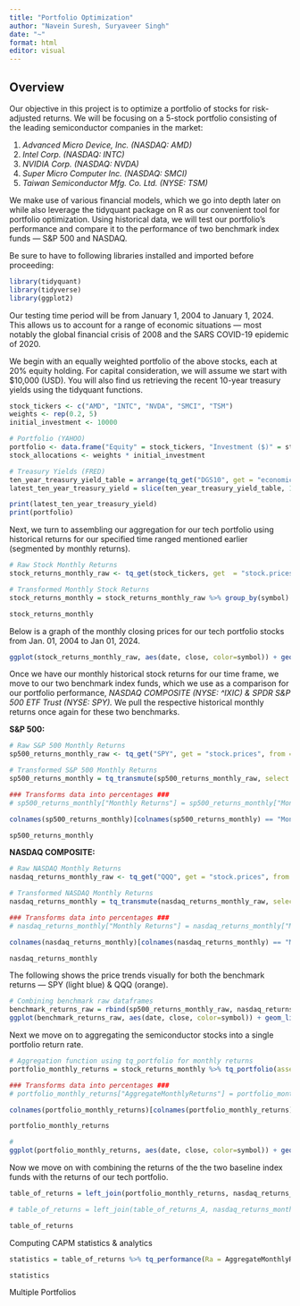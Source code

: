 ```yaml
---
title: "Portfolio Optimization"
author: "Navein Suresh, Suryaveer Singh"
date: "~"
format: html
editor: visual
---
```


## Overview

Our objective in this project is to optimize a portfolio of stocks for risk-adjusted returns. We will be focusing on a 5-stock portfolio consisting of the leading semiconductor companies in the market:

1.  *Advanced Micro Device, Inc. (NASDAQ: AMD)*
2.  *Intel Corp. (NASDAQ: INTC)*
3.  *NVIDIA Corp. (NASDAQ: NVDA)*
4.  *Super Micro Computer Inc. (NASDAQ: SMCI)*
5.  *Taiwan Semiconductor Mfg. Co. Ltd. (NYSE: TSM)*

We make use of various financial models, which we go into depth later on while also leverage the tidyquant package on R as our convenient tool for portfolio optimization. Using historical data, we will test our portfolio’s performance and compare it to the performance of two benchmark index funds — S&P 500 and NASDAQ.

Be sure to have to following libraries installed and imported before proceeding:

```r
library(tidyquant)
library(tidyverse)
library(ggplot2)
```

Our testing time period will be from January 1, 2004 to January 1, 2024. This allows us to account for a range of economic situations — most notably the global financial crisis of 2008 and the SARS COVID-19 epidemic of 2020.

We begin with an equally weighted portfolio of the above stocks, each at 20% equity holding. For capital consideration, we will assume we start with \$10,000 (USD). You will also find us retrieving the recent 10-year treasury yields using the tidyquant functions.

```r
stock_tickers <- c("AMD", "INTC", "NVDA", "SMCI", "TSM")
weights <- rep(0.2, 5)
initial_investment <- 10000

# Portfolio (YAHOO)
portfolio <- data.frame("Equity" = stock_tickers, "Investment ($)" = stock_allocations)
stock_allocations <- weights * initial_investment

# Treasury Yields (FRED)
ten_year_treasury_yield_table = arrange(tq_get("DGS10", get = "economic.data"), desc(date))
latest_ten_year_treasury_yield = slice(ten_year_treasury_yield_table, 1)$price

print(latest_ten_year_treasury_yield)
print(portfolio)
```

Next, we turn to assembling our aggregation for our tech portfolio using historical returns for our specified time ranged mentioned earlier (segmented by monthly returns).

```r

# Raw Stock Monthly Returns
stock_returns_monthly_raw <- tq_get(stock_tickers, get  = "stock.prices", from = "2004-01-01", to   = "2024-01-01")

# Transformed Monthly Stock Returns
stock_returns_monthly = stock_returns_monthly_raw %>% group_by(symbol) %>% tq_transmute(select = adjusted, mutate_fun = periodReturn, period = "monthly", col_rename = "MonthlyReturns")

stock_returns_monthly
```

Below is a graph of the monthly closing prices for our tech portfolio stocks from Jan. 01, 2004 to Jan 01, 2024.

```r
ggplot(stock_returns_monthly_raw, aes(date, close, color=symbol)) + geom_line()
```

Once we have our monthly historical stock returns for our time frame, we move to our two benchmark index funds, which we use as a comparison for our portfolio performance, *NASDAQ COMPOSITE (NYSE: \^IXIC)* *& SPDR S&P 500 ETF Trust (NYSE: SPY).* We pull the respective historical monthly returns once again for these two benchmarks.

**S&P 500:**

```r

# Raw S&P 500 Monthly Returns
sp500_returns_monthly_raw <- tq_get("SPY", get = "stock.prices", from = "2004-01-01", to = "2024-01-01")

# Transformed S&P 500 Monthly Returns
sp500_returns_monthly = tq_transmute(sp500_returns_monthly_raw, select = adjusted, mutate_fun = periodReturn, period = "monthly", col_rename = "MonthlyReturns")

### Transforms data into percentages ###
# sp500_returns_monthly["Monthly Returns"] = sp500_returns_monthly["Monthly Returns"] * 100

colnames(sp500_returns_monthly)[colnames(sp500_returns_monthly) == "MonthlyReturns"] = "SPYMonthlyReturns"

sp500_returns_monthly
```

**NASDAQ COMPOSITE:**

```r

# Raw NASDAQ Monthly Returns
nasdaq_returns_monthly_raw <- tq_get("QQQ", get = "stock.prices", from = "2004-01-01", to = "2024-01-01")

# Transformed NASDAQ Monthly Returns
nasdaq_returns_monthly = tq_transmute(nasdaq_returns_monthly_raw, select = adjusted, mutate_fun = periodReturn, period = "monthly", col_rename = "MonthlyReturns")

### Transforms data into percentages ###
# nasdaq_returns_monthly["Monthly Returns"] = nasdaq_returns_monthly["Monthly Returns"] * 100

colnames(nasdaq_returns_monthly)[colnames(nasdaq_returns_monthly) == "MonthlyReturns"] = "NASDAQMonthlyReturns"

nasdaq_returns_monthly
```

The following shows the price trends visually for both the benchmark returns — SPY (light blue) & QQQ (orange).

```r
# Combining benchmark raw dataframes
benchmark_returns_raw = rbind(sp500_returns_monthly_raw, nasdaq_returns_monthly_raw)
ggplot(benchmark_returns_raw, aes(date, close, color=symbol)) + geom_line()
```

Next we move on to aggregating the semiconductor stocks into a single portfolio return rate.

```r
# Aggregation function using tq_portfolio for monthly returns
portfolio_monthly_returns = stock_returns_monthly %>% tq_portfolio(assets_col = symbol, returns_col = MonthlyReturns, weights = weights, col_rename = "AggregateMonthlyReturns")

### Transforms data into percentages ###
# portfolio_monthly_returns["AggregateMonthlyReturns"] = portfolio_monthly_returns["AggregateMonthlyReturns"] * 100

colnames(portfolio_monthly_returns)[colnames(portfolio_monthly_returns) == "AggregateMonthlyReturns"] = "AggregateMonthlyReturns"

portfolio_monthly_returns
```

```r
# 
ggplot(portfolio_monthly_returns, aes(date, close, color=symbol)) + geom_line()
```

Now we move on with combining the returns of the the two baseline index funds with the returns of our tech portfolio.

```r

table_of_returns = left_join(portfolio_monthly_returns, nasdaq_returns_monthly, by="date")

# table_of_returns = left_join(table_of_returns_A, nasdaq_returns_monthly, by="date")

table_of_returns
```

Computing CAPM statistics & analytics

```r

statistics = table_of_returns %>% tq_performance(Ra = AggregateMonthlyReturns, Rb = NASDAQMonthlyReturns, performance_fun = table.CAPM)

statistics

```

Multiple Portfolios
